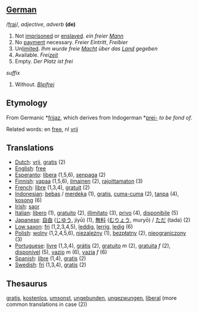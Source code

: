 ==[[German]]==

/[[Pronunciation guide|frai]]/, ''adjective'', ''adverb'' '''(de)'''

# Not [[imprisoned]] or [[enslaved]]. ''ein freier [[Mann]]''
# No [[payment]] necessary. ''Freier Eintritt'', ''Freibier''
# Un[[limit]]ed. ''Ihm wurde freie [[Macht]] über das [[Land]] gegeben''
# Available. ''Frei[[zeit]]''
# Empty. ''Der Platz ist frei''

''suffix''
# Without. ''[[Blei]]frei''

==Etymology==

From Germanic *[[frijaz]], which derives from Indogerman *[[prei-]] ''to be fond of''.

Related words: en [[free]], nl [[vrij]]

==Translations==

*[[Dutch]]: [[vrij]], [[gratis]] (2)
*[[English]]: [[free]]
*[[Esperanto]]: [[libera]] (1,5,6), [[senpaga]] (2)
*[[Finnish]]: [[vapaa]] (1,5,6), [[ilmainen]] (2), [[rajoittamaton]] (3)
*[[French]]: [[libre]] (1,3,4), [[gratuit]] (2)
*[[Indonesian]]: [[bebas]] / [[merdeka]] (1), [[gratis]], [[cuma-cuma]] (2), [[tanpa]] (4), [[kosong]] (6)
*[[Irish]]: [[saor]]
*[[Italian]]: [[libero]] (1), [[gratuito]] (2), [[illimitato]] (3), [[privo]] (4), [[disponibile]] (5)
*[[Japanese]]: [[自由]] ([[じゆう]], jiyū) (1), [[無料]] ([[むりょう]], muryō) / [[ただ]] (tada) (2)
*[[Low saxon]]: [[fri]] (1,2,3,4,5), [[leddig]], [[lerrig]], [[ledig]] (6)
*[[Polish]]: [[wolny]] (1,2,4,5,6), [[niezależny]] (1), [[bezpłatny]] (2), [[nieograniczony]] (3)
*[[Portuguese]]: [[livre]] (1,3,4), [[grátis]] (2), [[gratuito]] ''m'' (2), [[gratuita]] ''f'' (2), [[disponível]] (5), [[vazio]] ''m'' (6), [[vazia]] ''f'' (6)
*[[Spanish]]: [[libre]] (1,4), [[gratis]] (2)
*[[Swedish]]: [[fri]] (1,3,4), [[gratis]] (2)

==Thesaurus==

[[gratis]], [[kostenlos]], [[umsonst]], [[ungebunden]], [[ungezwungen]], [[liberal]] (more common translations in case (2))